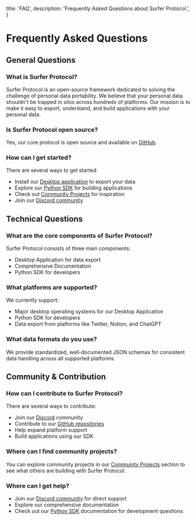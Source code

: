  title: 'FAQ',
  description:
    'Frequently Asked Questions about Surfer Protocol.',
}

# Frequently Asked Questions

## General Questions

### What is Surfer Protocol?
Surfer Protocol is an open-source framework dedicated to solving the challenge of personal data portability. We believe that your personal data shouldn't be trapped in silos across hundreds of platforms. Our mission is to make it easy to export, understand, and build applications with your personal data.

### Is Surfer Protocol open source?
Yes, our core protocol is open source and available on <a href="https://github.com/Surfer-Org/Protocol" target="_blank">GitHub</a>.

### How can I get started?
There are several ways to get started:
- Install our [Desktop application](/desktop/installation) to export your data
- Explore our [Python SDK](/sdk/python) for building applications
- Check out [Community Projects](/community-projects) for inspiration
- Join our <a href="https://discord.gg/Tjg7pjcFNP" target="_blank">Discord community</a>

## Technical Questions

### What are the core components of Surfer Protocol?
Surfer Protocol consists of three main components:
- Desktop Application for data export
- Comprehensive Documentation
- Python SDK for developers

### What platforms are supported?
We currently support:
- Major desktop operating systems for our Desktop Application
- Python SDK for developers
- Data export from platforms like Twitter, Notion, and ChatGPT


### What data formats do you use?
We provide standardized, well-documented JSON schemas for consistent data handling across all supported platforms.

## Community & Contribution

### How can I contribute to Surfer Protocol?
There are several ways to contribute:
- Join our [Discord](https://discord.gg/Tjg7pjcFNP) community
- Contribute to our [GitHub repositories](https://github.com/Surfer-Org/Protocol)
- Help expand platform support
- Build applications using our SDK

### Where can I find community projects?
You can explore community projects in our [Community Projects](/community-projects) section to see what others are building with Surfer Protocol.

### Where can I get help?
- Join our [Discord community](https://discord.gg/Tjg7pjcFNP) for direct support
- Explore our comprehensive documentation
- Check out our [Python SDK](/sdk/python) documentation for development questions